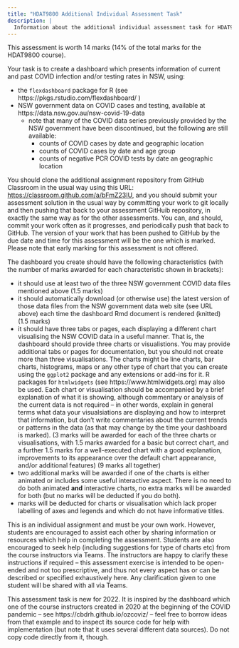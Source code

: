 ```yaml
---
title: "HDAT9800 Additional Individual Assessment Task"
description: |
  Information about the additional individual assessment task for HDAT9800 Visualisation & Communication of Health Data
---
```


This assessment is worth 14 marks (14% of the total marks for the HDAT9800 course).

Your task is to create a dashboard which presents information of current and past COVID infection and/or testing rates in NSW, using:

* the `flexdashboard` package for R (see https://pkgs.rstudio.com/flexdashboard/ )
* NSW government data on COVID cases and testing, available at https://data.nsw.gov.au/nsw-covid-19-data
  * note that many of the COVID data series previously provided by the NSW government have been discontinued, but the following are still available:
    * counts of COVID cases by date and geographic location
    * counts of COVID cases by date and age group
    * counts of negative PCR COVID tests by date an geographic location

You should clone the additional assignment repository from GitHub Classroom in the usual way using this URL: [https://classroom.github.com/a/bFmZ23IU](https://classroom.github.com/a/bFmZ23IU), and you should submit your assessment solution in the usual way by committing your work to git locally and then pushing that back to your assessment GitHuib repository, in exactly the same way as for the other assessments. You can, and should, commit your work often as it progresses, and periodically push that back to GitHub. The version of your work that has been pushed to GitHub by the due date and time for this assessment will be the one which is marked. Please note that early marking for this assessment is not offered.

The dashboard you create should have the following characteristics (with the number of marks awarded for each characteristic shown in brackets):

* it should use at least two of the three NSW government COVID data files mentioned above (1.5 marks)
* it should automatically download (or otherwise use) the latest version of those data files from the NSW government data web site (see URL above) each time the dashboard Rmd document is rendered (knitted) (1.5 marks)
* it should have three tabs or pages, each displaying a different chart visualising the NSW COVID data in a useful manner. That is, the dashboard should provide three charts or visualistions. You may provide additional tabs or pages for documentation, but you should not create more than three visualisations. The charts might be line charts, bar charts, histograms, maps or any other type of chart that you can create using the `ggplot2` package and any extensions or add-ins for it. R packages for `htmlwidgets` (see https://www.htmlwidgets.org) may also be used. Each chart or visualisation should be accompanied by a brief explanation of what it is showing, although commentary or analysis of the current data is not required -- in other words, explain in general terms what data your visualsiations are displaying and how to interpret that information, but don't write commentaries about the current trends or patterns in the data (as that may change by the time your dashboard is marked). (3 marks will be awarded for each of the three charts or visualisations, with 1.5 marks awarded for a basic but correct chart, and a further 1.5 marks for a well-executed chart with a good explanation, improvements to its appearance over the default chart appearance, and/or additional features) (9 marks all together)
* two additional marks will be awarded if one of the charts is either animated or includes some useful interactive aspect. There is no need to do both animated **and** interactive charts, no extra marks will be awarded for both (but no marks will be deducted if you do both).
* marks will be deducted for charts or visualisation which lack proper labelling of axes and legends and which do not have informative titles.

This is an individual assignment and must be your own work. However, students are encouraged to assist each other by sharing information or resources which help in completing the assessment. Students are also encouraged to seek help (including suggestions for type of charts etc) from the course instructors via Teams. The instructors are happy to clarify these instructions if required -- this assessment exercise is intended to be open-ended and not too prescriptive, and thus not every aspect has or can be described or specified exhaustively here. Any clarification given to one student will be shared with all via Teams.

This assessment task is new for 2022. It is inspired by the dashboard which one of the course instructors created in 2020 at the beginning of the COVID pandemic -- see https://cbdrh.github.io/ozcoviz/ -- feel free to borrow ideas from that example and to inspect its source code for help with implementation (but note that it uses several different data sources). Do not copy code directly from it, though.





